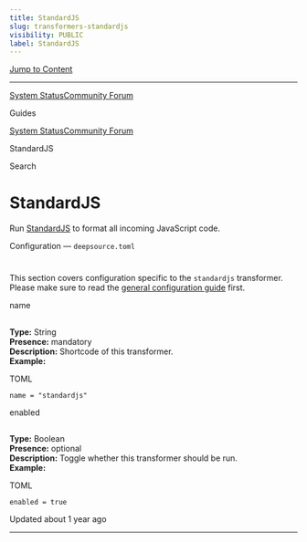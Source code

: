 ```yaml
---
title: StandardJS
slug: transformers-standardjs
visibility: PUBLIC
label: StandardJS
---
```

[Jump to Content](#content)

* * *

[System Status](https://deepsourcestatus.com/)[Community Forum](https://discuss.deepsource.com/)

Guides

[System Status](https://deepsourcestatus.com/)[Community Forum](https://discuss.deepsource.com/)

StandardJS

Search

StandardJS
==========

Run [StandardJS](https://github.com/standard/standard) to format all incoming JavaScript code.

Configuration — `deepsource.toml`

[](#configuration--deepsourcetoml)
=======================================================================

This section covers configuration specific to the `standardjs` transformer. Please make sure to read the [general configuration guide](https://deepsource-docs.readme.io/docs/configuration) first.

name

[](#name)
-----------------

**Type:** String  
**Presence:** mandatory  
**Description:** Shortcode of this transformer.  
**Example:**

TOML

`name = "standardjs"`

enabled

[](#enabled)
-----------------------

**Type:** Boolean  
**Presence:** optional  
**Description:** Toggle whether this transformer should be run.  
**Example:**

TOML

`enabled = true`

Updated about 1 year ago

* * *

